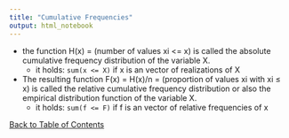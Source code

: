 ```yaml
---
title: "Cumulative Frequencies"
output: html_notebook
---
```


- the function H(x) = (number of values xi <= x) is called the absolute cumulative frequency distribution of the variable X.
    - it holds: `sum(x <= X)` if x is an vector of realizations of X
- The resulting function F(x) = H(x)/n = (proportion of values xi with xi ≤ x) is called the relative cumulative frequency distribution or also the empirical distribution function of the variable X.
    - it holds: `sum(f <= F)` if f is an vector of relative frequencies of x

[Back to Table of Contents](../)
